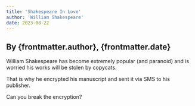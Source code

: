 ```yaml
---
title: 'Shakespeare In Love'
author: 'William Shakespeare'
date: 2023-08-22
---
```



## By {frontmatter.author}, {frontmatter.date}

William Shakespeare has become extremely popular (and paranoid) and is worried his works will be stolen by copycats.

That is why he encrypted his manuscript and sent it via SMS to his publisher.

Can you break the encryption?

<CipherComponent text="shakespeare" />

